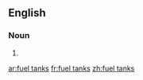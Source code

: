 ==English==

===Noun===
{{head|en|plural}}

# {{plural of|fuel tank|lang=en|nocat=1}}

[[ar:fuel tanks]]
[[fr:fuel tanks]]
[[zh:fuel tanks]]